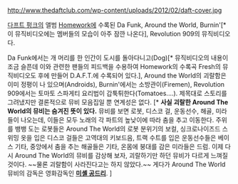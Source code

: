 http://www.thedaftclub.com/wp-content/uploads/2012/02/daft-cover.jpg

[[다프트 펑크]]의 앨범 [[Homework]]에 수록된 Da Funk, Around the World, Burnin'[* 이 뮤직비디오에는 멤버들의 모습이 아주 잠깐 나온다], Revolution 909의 뮤직비디오다.

Da Funk에서는 개 머리를 한 인간이 도시를 돌아다니고(Dog)[* 뮤직비디오의 내용이 조금 슬픈데 이와 관련한 팬들의 피드백을 수용하여 Homework의 수록곡 Fresh의 뮤직비디오도 후에 만들어 D.A.F.T.에 수록되어 있다.], Around the World의 괴랄함은 이미 정평이 나 있으며(Androids), Burnin'에서는 소방관이(Firemen), Revolution 909에서는 토마토 스파게티 요리법이 갑툭튀한다(Tomatoes....). 제목대로 스토리를 그려냈지만 결론적으로 뮤비 모음집일 뿐 연계성은 없다. [* '''사실 괴랄한 Around The World의 뮤비는 숨겨진 뜻이 있다.''' 뮤비를 보면 로봇, 디스코 걸, 운동선수, 해골, 미라 들이 나오는데, 이들은 모두 노래의 각 파트의 높낮이에 따라 춤을 추고 이동한다. 주위를 뱅뱅 도는 로봇들은 Around The World의 로봇 분위기의 보컬, 싱크로나이즈드 스위밍 옷을 입은 디스코 걸들은 고역대의 키보드음, 트랙 수트를 입은 운동선수들은 베이스 기타, 중앙에서 춤을 추는 해골들은 기타, 온몸에 붕대를 감은 미라들은 드럼. 이제 다시 Around The World의 뮤비를 감상해 보자, 괴랄하기만 하던 뮤비가 다르게 느껴질 것이다. ~~물론 괴랄함이 사라진다고는 하지 않았다.~~ 게다가 Around The World 뮤비의 감독은 영화감독인 '''[[미셸 공드리]]'''. ]
